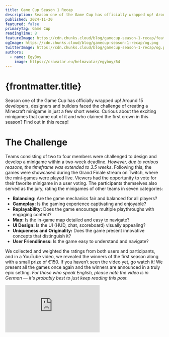 ```yaml
---
title: Game Cup Season 1 Recap
description: Season one of the Game Cup has officially wrapped up! Around 15 talented people faced the challenge of the Game Cup.
published: 2024-11-30
featured: false
primaryTag: Game Cup
readingTime: 8
featureImage: https://cdn.chunks.cloud/blog/gamecup-season-1-recap/feature.png
ogImage: https://cdn.chunks.cloud/blog/gamecup-season-1-recap/og.png
twitterImage: https://cdn.chunks.cloud/blog/gamecup-season-1-recap/og.png
authors:
  - name: EgyBoy
    image: https://cravatar.eu/helmavatar/egyboy/64
---
```


# {frontmatter.title}

Season one of the Game Cup has officially wrapped up! Around 15 developers, designers and builders faced the challenge of creating a Minecraft minigame in just a few short weeks. Curious about the exciting minigames that came out of it and who claimed the first crown in this season? Find out in this recap!

# The Challenge

Teams consisting of two to four members were challenged to design and develop a minigame within a two-week deadline. *However, due to various reasons, the timeframe was extended to 3.5 weeks*. Following this, the games were showcased during the Grand Finale stream on Twitch, where the mini-games were played live. Viewers had the opportunity to vote for their favorite minigame in a user voting. The participants themselves also served as the jury, rating the minigames of other teams in seven categories:

- **Balancing:** Are the game mechanics fair and balanced for all players?
- **Gameplay:** Is the gaming experience captivating and enjoyable?
- **Replayability:** Does the game encourage multiple playthroughs with engaging content?
- **Map:** Is the in-game map detailed and easy to navigate?
- **UI Design:** Is the UI (HUD, chat, scoreboard) visually appealing?
- **Uniqueness and Originality:** Does the game present innovative concepts that distinguish it?
- **User Friendliness:** Is the game easy to understand and navigate?

We collected and weighted the ratings from both users and participants, and in a YouTube video, we revealed the winners of the first season along with a small prize of €150. If you haven’t seen the video yet, go watch it! We present all the games once again and the winners are announced in a truly epic setting. *For those who speak English, please note the video is in German — it's probably best to just keep reading this post.*

<div style={{
  position: "relative",
  paddingBottom: "56.25%", // 16:9 ratio
  height: 0,
  overflow: "hidden"
}}>
  <iframe
    src="https://www.youtube.com/embed/7685WSx9LMA"
    style={{
      position: "absolute",
      top: 0,
      left: 0,
      width: "100%",
      height: "100%"
    }}
    frameBorder="0"
    allow="accelerometer; autoplay; clipboard-write; encrypted-media; gyroscope; picture-in-picture"
    allowFullScreen
    title="YouTube video player"
  />
</div>
# 

# What they’ve created

Of the seven teams that initially took on the challenge, only four managed to create a minigame. The other three teams dropped out due to critical errors, poor time management or a lack of motivation. It seems the challenge was too overwhelming for them…

![Teams](https://cdn.chunks.cloud/blog/gamecup-season-1-recap/content/teams.png)

Despite this, we are pleased to introduce four exciting minigames that not only take various approaches but also showcase how participants created their own personal challenges!

## Flash

The team 240km/h, featuring UflGerstenkorn and Freggyy, has created a minigame that makes you feel like you’re racing at 240km/h: Flash! This classic game was first introduced on the server bergwerkLABS. 

Your mission is to be the first to reach the goal of the Map *River* from bergwerkLABS made by Frakelz. However, the challenge is that you’re running at high speed — your jumps will extend further, and accurately timing your take-off becomes essential. If you’re a fan of jump and run games or nostalgic about minigames from the past, this one is sure to delight you!

By the way, the team also took on the challenge of programming the minigame in Lua.

![Flash](https://cdn.chunks.cloud/blog/gamecup-season-1-recap/content/flash.png)

## Rocket Build

This is RocketBuild — a game by Team Rocket featuring EinsLucaaa and D151l! In this game, you’ll compete in teams of up to five players to build a rocket. Your goal is to complete all the stages of the rocket by delivering specific resources to the Rocket Builder, which you can find in the central mine.

To speed up your progress, you can purchase additional spawners for ores that will passively generate resources. You can also upgrade your tools to advance more quickly. If you want to be super productive, consider building automations to mine and process ores automatically. However, be cautious — other teams can raid your storage and steal your resources, so defense is just as crucial as resource gathering. The first team to successfully complete all the rocket stages and make it launch-ready wins the game.

![Rocket Build](https://cdn.chunks.cloud/blog/gamecup-season-1-recap/content/rocketbuild.png)

## Airport Sim

In the minigame by Team Die Granaten, planes take off too! They’ve designed an airport idle game in minigame format. Your goal is to efficiently transport 500 passengers to their destinations. Passengers will go through various checkpoints, and you'll earn money for every passenger that successfully flies.

You can upgrade four key areas: Security Check, Check-In, Marketing, and Baggage Claim. By improving these stations, you can enhance their efficiency — such as adding more devices at the Security Check or boosting your marketing strategy. However, keep an eye on your passengers’ wait times, as long delays can negatively impact your reputation. Occasionally, passengers might create bottlenecks at the Security Check, or luggage may get stuck on the conveyor belt, requiring your intervention to resolve the issue. You might also need to take on janitorial duties to dispose of any trash! All of this is to ensure your passengers enjoy a smooth and pleasant travel experience.

For developers interested in the technical side, the team built the entire game using Minestom! By the way, Nico_ND1 decided to make the repository [open source](https://github.com/spacechunks/gamecup-granaten) 💪.

![Airplane Sim](https://cdn.chunks.cloud/blog/gamecup-season-1-recap/content/airplanesim.png)

## Power Golf

Let’s get those balls flying — swing your club in Power Golf like Tiger Woods! On seven different holes, you'll encounter various obstacles and boosts as you aim to sink your ball into the holes.

Choose the right club to achieve the perfect height and distance for your shots. But don’t hold your swing too long, or you might miss entirely! Explore a beautifully colorful map where you can even use your Elytra to fly if your ball is too far away. In the end, the player with the fewest strokes across all seven holes will be crowned the winner!

![Power Golf](https://cdn.chunks.cloud/blog/gamecup-season-1-recap/content/powergolf.png)

# Winners of Season 1

Four teams managed to bring an exciting minigame to life in a remarkably short period. Although the Game Cup seeks to determine which team can create the best mini-game, we want to highlight that our primary aim is to demonstrate that small teams, with minimal to no funding but plenty of talent, can produce outstanding mini-games. Thankfully, most teams shared the goal of showcasing an impressive minigame!

Recognizing the teams for their remarkable achievements is crucial. So, let’s now reveal the winners of Season One. Teams can earn titles in four categories: Best Map, Best Design, Best Innovation, and Community’s Choice. However, the key question is: Who will emerge as the champion of the first season of the Game Cup and win the small prize of €150?

## Category Awards

- **💡 Best Innovation:** Power Golf by Team Eagle with an average rating of 4.61 stars (followed by Airport Sim by Team Die Granaten with an average rating of 4.11 stars)
- **⛰️ Best Map:** Power Golf by Team Eagle with an average rating of 4.11 stars (followed by Airport Sim by Team Die Granaten with an average rating of 3.89 stars)
- **🖌️ Best Design:** Power Golf by Team Eagle with an average rating of 4.17 stars (followed by Airport Sim by Team Die Granaten with an average rating of 2.87 stars)
- **🙋‍♂️ Community’s Choice:** Airport Sim by Team Die Granaten with 19 user votes (followed by Power Golf by Team Eagle with 5 user votes)

## Ranking of Season One

1. ⛳️ Power Golf by Team Eagle with 90,44 Points
2. ✈️ Airport Sim by Team Die Granaten with 64.17 Points
3. 🚀 RocketBuild by Team Rocket with 60.88 Points
4. 👟 Flash by Team 240km/h with 50.60 Points

Congratulations to all the winners! Your hard work and creativity have truly paid off. We also want to express our heartfelt gratitude to all the participants who bravely took on the challenge. Your dedication and passion played a significant role in making this event not only possible but also incredibly exciting and engaging for everyone involved.

Each minigame showcased unique talents and innovative ideas, highlighting the amazing potential of small teams. Thank you for your commitment and for bringing such energy and enthusiasm to the Game Cup. 

By the way, you’ll soon be able to jump into the games on our **Chunks Explorer** in Minecraft! Be sure to add the server address *chunks.space* to your server list now, and get ready to enjoy thrilling minigames and more with the latest Minecraft version on the Chunks Explorer!

# Summary

The feedback we received from you after the Grand Finale was amazing. Many members of our community reached out after the winner announcement, sharing how exciting and motivating the event was to watch. A lot of you even signed up right away for the second season of the Game Cup!

We are proud that what started as a small challenge among friends has grown into such an exciting competition with many talented individuals. Four fantastic minigames were created, each taking a completely different direction. The participants demonstrated what can be achieved in a short time without a massive budget or large team.

For us, this was a pilot season, where we gained our first experiences in organizing events. Not everything went perfectly. If you’re curious about what we could have done better in terms of organization and infrastructure, the challenges we faced, and what the second season of the Game Cup might look like, check out our [Behind The Szenes article](http://chunks.space/blog/posts/gamecup-season-1-bts)… It’s worth the read!

To everyone who’s ready for the next season and eager to show what you’ve got: Join our [Community Discord Server](https://discord.chunks.space) and get your Role to show, that you’re ready to be part of the next season. We’ll see you next year for the epic second season of the Game Cup!
